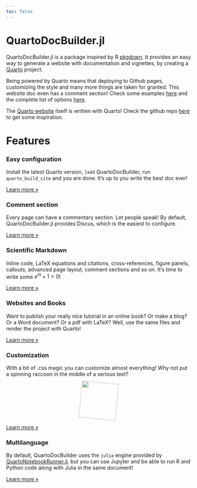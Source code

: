 ```yaml
---
toc: false
---
```


# QuartoDocBuilder.jl

QuartoDocBuilder.jl is a package inspired by R [pkgdown](https://pkgdown.r-lib.org/). It provides an easy way to generate a website with documentation and vignettes, by creating a [Quarto](https://quarto.org/) project.

Being powered by Quarto means that deploying to Github pages, customizing the style and many more things are taken for granted. This website doc even has a comment section! Check some examples [here](https://quarto.org/docs/gallery/#websites) and the complete list of options [here](https://quarto.org/docs/reference/projects/websites.html). 

The [Quarto website](https://quarto.org/) itself is written with Quarto! Check the github repo [here](https://github.com/quarto-dev/quarto-web) to get some inspiration.

# Features

::: {.content-block}
::: {.features}


::: {.feature}
### Easy configuration

Install the latest Quarto version, `]add` QuartoDocBuilder, run `quarto_build_site` and you are done. It's up to you write the best doc ever!

::: {.learn-more}
[Learn more »](/docs/reference/quarto_build_site.qmd)
:::
:::


::: {.feature}
### Comment section

Every page can have a commentary section. Let people speak! By default, QuartoDocBuilder.jl provides Discus, which is the easiest to configure.

::: {.learn-more}
[Learn more »](https://quarto.org/docs/reference/projects/websites.html#comments)
:::
:::

::: {.feature}
### Scientific Markdown

Inline code, LaTeX equations and citations, cross-references, figure panels, callouts, advanced page layout, comment sections and so on. It's time to write some $e^{i \pi} + 1 = 0$!

::: {.learn-more}
[Learn more »](https://quarto.org/docs/authoring/markdown-basics.html)
:::
:::

::: {.feature}
### Websites and Books

Want to publish your really nice tutorial in an online book? Or make a blog? Or a Word document? Or a pdf with LaTeX? Well, use the same files and render the project with Quarto!

::: {.learn-more}
[Learn more »](https://quarto.org/docs/websites/)
:::
:::

::: {.feature}
### Customization

With a bit of .css magic you can customize almost everything! Why not put a spinning raccoon in the middle of a serious text?

<div style="text-align: center">
<style> 
.rotate {
  animation: rotation 2s infinite linear;
  opacity: 1
  display: block;
}

@keyframes rotation {
  from {
    transform: rotate(0deg);
  }
  to {
    transform: rotate(359deg);
  }
}
</style>

<img src=resources/image.jpg width=100 class="rotate">
</div>


::: {.learn-more}
[Learn more »](https://quarto.org/docs/reference/projects/websites.html)
:::
:::


::: {.feature}
### Multilanguage

By default, QuartoDocBuilder uses the `julia` engine provided by [QuartoNotebookRunner.jl](https://github.com/PumasAI/QuartoNotebookRunner.jl/), but you can use Jupyter and be able to run R and Python code along with Julia in the same document!

::: {.learn-more}
[Learn more »](https://quarto.org/docs/get-started/computations/jupyter.html)
:::
:::


:::
:::
